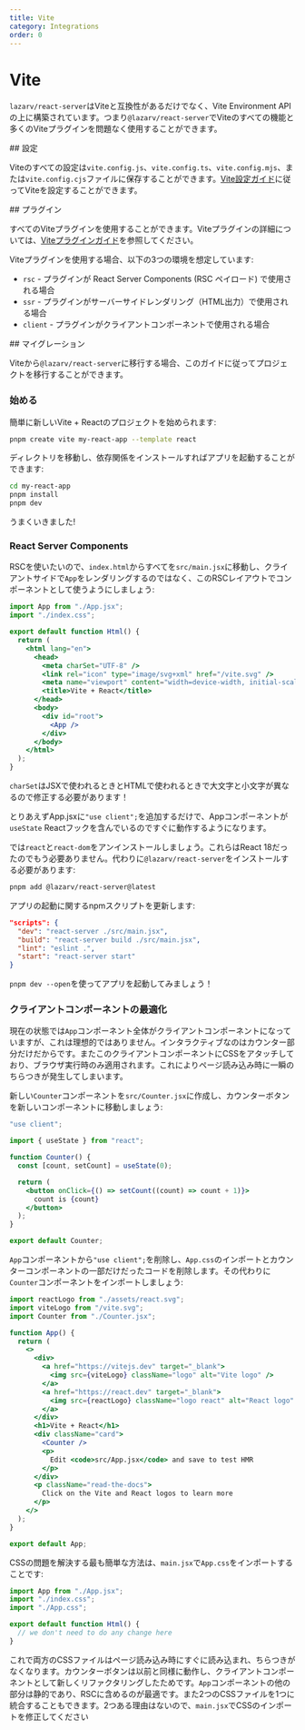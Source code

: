 ```yaml
---
title: Vite
category: Integrations
order: 0
---
```



# Vite

`lazarv/react-server`はViteと互換性があるだけでなく、Vite Environment API の上に構築されています。つまり`@lazarv/react-server`でViteのすべての機能と多くのViteプラグインを問題なく使用することができます。

<Link name="configuration">
## 設定
</Link>

Viteのすべての設定は`vite.config.js`、`vite.config.ts`、`vite.config.mjs`、または`vite.config.cjs`ファイルに保存することができます。[Vite設定ガイド](https://ja.vitejs.dev/config/)に従ってViteを設定することができます。

<Link name="plugins">
## プラグイン
</Link>

すべてのViteプラグインを使用することができます。Viteプラグインの詳細については、[Viteプラグインガイド](https://ja.vitejs.dev/plugins/)を参照してください。

Viteプラグインを使用する場合、以下の3つの環境を想定しています:

- `rsc` - プラグインが React Server Components (RSC ペイロード) で使用される場合
- `ssr` - プラグインがサーバーサイドレンダリング（HTML出力）で使用される場合
- `client` - プラグインがクライアントコンポーネントで使用される場合

<Link name="migration">
## マイグレーション
</Link>

Viteから`@lazarv/react-server`に移行する場合、このガイドに従ってプロジェクトを移行することができます。

### 始める

簡単に新しいVite + Reactのプロジェクトを始められます:

```sh
pnpm create vite my-react-app --template react
```

ディレクトリを移動し、依存関係をインストールすればアプリを起動することができます:

```sh
cd my-react-app
pnpm install
pnpm dev
```

うまくいきました!

### React Server Components

RSCを使いたいので、`index.html`からすべてを`src/main.jsx`に移動し、クライアントサイドで`App`をレンダリングするのではなく、このRSCレイアウトでコンポーネントとして使うようにしましょう:

```jsx
import App from "./App.jsx";
import "./index.css";

export default function Html() {
  return (
    <html lang="en">
      <head>
        <meta charSet="UTF-8" />
        <link rel="icon" type="image/svg+xml" href="/vite.svg" />
        <meta name="viewport" content="width=device-width, initial-scale=1.0" />
        <title>Vite + React</title>
      </head>
      <body>
        <div id="root">
          <App />
        </div>
      </body>
    </html>
  );
}
```

`charSet`はJSXで使われるときとHTMLで使われるときで大文字と小文字が異なるので修正する必要があります！

とりあえずApp.jsxに`"use client";`を追加するだけで、Appコンポーネントが`useState` Reactフックを含んでいるのですぐに動作するようになります。

では`react`と`react-dom`をアンインストールしましょう。これらはReact 18だったのでもう必要ありません。代わりに`@lazarv/react-server`をインストールする必要があります:

```sh
pnpm add @lazarv/react-server@latest
```

アプリの起動に関するnpmスクリプトを更新します:

```json
"scripts": {
  "dev": "react-server ./src/main.jsx",
  "build": "react-server build ./src/main.jsx",
  "lint": "eslint .",
  "start": "react-server start"
}
```

`pnpm dev --open`を使ってアプリを起動してみましょう！

### クライアントコンポーネントの最適化

現在の状態では`App`コンポーネント全体がクライアントコンポーネントになっていますが、これは理想的ではありません。インタラクティブなのはカウンター部分だけだからです。またこのクライアントコンポーネントにCSSをアタッチしており、ブラウザ実行時のみ適用されます。これによりページ読み込み時に一瞬のちらつきが発生してしまいます。

新しい`Counter`コンポーネントを`src/Counter.jsx`に作成し、カウンターボタンを新しいコンポーネントに移動しましょう:

```jsx
"use client";

import { useState } from "react";

function Counter() {
  const [count, setCount] = useState(0);

  return (
    <button onClick={() => setCount((count) => count + 1)}>
      count is {count}
    </button>
  );
}

export default Counter;
```

`App`コンポーネントから`"use client";`を削除し、`App.css`のインポートとカウンターコンポーネントの一部だけだったコードを削除します。その代わりに`Counter`コンポーネントをインポートしましょう:

```jsx
import reactLogo from "./assets/react.svg";
import viteLogo from "/vite.svg";
import Counter from "./Counter.jsx";

function App() {
  return (
    <>
      <div>
        <a href="https://vitejs.dev" target="_blank">
          <img src={viteLogo} className="logo" alt="Vite logo" />
        </a>
        <a href="https://react.dev" target="_blank">
          <img src={reactLogo} className="logo react" alt="React logo" />
        </a>
      </div>
      <h1>Vite + React</h1>
      <div className="card">
        <Counter />
        <p>
          Edit <code>src/App.jsx</code> and save to test HMR
        </p>
      </div>
      <p className="read-the-docs">
        Click on the Vite and React logos to learn more
      </p>
    </>
  );
}

export default App;
```

CSSの問題を解決する最も簡単な方法は、`main.jsx`で`App.css`をインポートすることです:

```jsx
import App from "./App.jsx";
import "./index.css";
import "./App.css";

export default function Html() {
  // we don't need to do any change here
}
```

これで両方のCSSファイルはページ読み込み時にすぐに読み込まれ、ちらつきがなくなります。カウンターボタンは以前と同様に動作し、クライアントコンポーネントとして新しくリファクタリングしたためです。`App`コンポーネントの他の部分は静的であり、RSCに含めるのが最適です。また2つのCSSファイルを1つに統合することもできます。2つある理由はないので、`main.jsx`でCSSのインポートを修正してください
